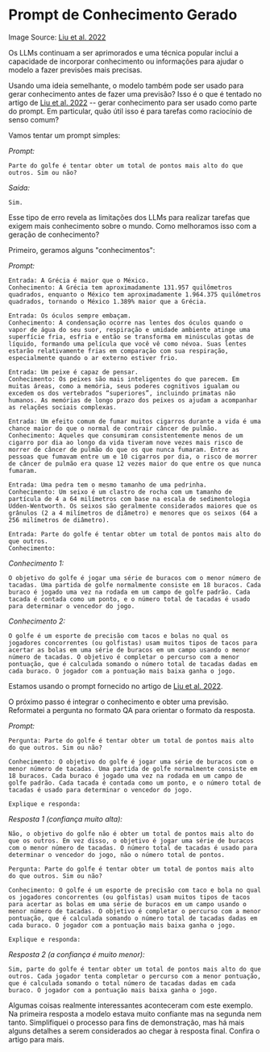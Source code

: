 # Prompt de Conhecimento Gerado


<Screenshot src={GENKNOW} alt="GENKNOW" />

Image Source: [Liu et al. 2022](https://arxiv.org/pdf/2110.08387.pdf)

Os LLMs continuam a ser aprimorados e uma técnica popular inclui a capacidade de incorporar conhecimento ou informações para ajudar o modelo a fazer previsões mais precisas.

Usando uma ideia semelhante, o modelo também pode ser usado para gerar conhecimento antes de fazer uma previsão? Isso é o que é tentado no artigo de [Liu et al. 2022](https://arxiv.org/pdf/2110.08387.pdf) -- gerar conhecimento para ser usado como parte do prompt. Em particular, quão útil isso é para tarefas como raciocínio de senso comum?

Vamos tentar um prompt simples:

*Prompt:*
```
Parte do golfe é tentar obter um total de pontos mais alto do que outros. Sim ou não?
```

*Saída:*
```
Sim.
```

Esse tipo de erro revela as limitações dos LLMs para realizar tarefas que exigem mais conhecimento sobre o mundo. Como melhoramos isso com a geração de conhecimento?

Primeiro, geramos alguns "conhecimentos":

*Prompt:*
```
Entrada: A Grécia é maior que o México.
Conhecimento: A Grécia tem aproximadamente 131.957 quilômetros quadrados, enquanto o México tem aproximadamente 1.964.375 quilômetros quadrados, tornando o México 1.389% maior que a Grécia.

Entrada: Os óculos sempre embaçam.
Conhecimento: A condensação ocorre nas lentes dos óculos quando o vapor de água do seu suor, respiração e umidade ambiente atinge uma superfície fria, esfria e então se transforma em minúsculas gotas de líquido, formando uma película que você vê como névoa. Suas lentes estarão relativamente frias em comparação com sua respiração, especialmente quando o ar externo estiver frio.

Entrada: Um peixe é capaz de pensar.
Conhecimento: Os peixes são mais inteligentes do que parecem. Em muitas áreas, como a memória, seus poderes cognitivos igualam ou excedem os dos vertebrados “superiores”, incluindo primatas não humanos. As memórias de longo prazo dos peixes os ajudam a acompanhar as relações sociais complexas.

Entrada: Um efeito comum de fumar muitos cigarros durante a vida é uma chance maior do que o normal de contrair câncer de pulmão.
Conhecimento: Aqueles que consumiram consistentemente menos de um cigarro por dia ao longo da vida tiveram nove vezes mais risco de morrer de câncer de pulmão do que os que nunca fumaram. Entre as pessoas que fumavam entre um e 10 cigarros por dia, o risco de morrer de câncer de pulmão era quase 12 vezes maior do que entre os que nunca fumaram.

Entrada: Uma pedra tem o mesmo tamanho de uma pedrinha.
Conhecimento: Um seixo é um clastro de rocha com um tamanho de partícula de 4 a 64 milímetros com base na escala de sedimentologia Udden-Wentworth. Os seixos são geralmente considerados maiores que os grânulos (2 a 4 milímetros de diâmetro) e menores que os seixos (64 a 256 milímetros de diâmetro).

Entrada: Parte do golfe é tentar obter um total de pontos mais alto do que outros.
Conhecimento:
```

*Conhecimento 1:*
```
O objetivo do golfe é jogar uma série de buracos com o menor número de tacadas. Uma partida de golfe normalmente consiste em 18 buracos. Cada buraco é jogado uma vez na rodada em um campo de golfe padrão. Cada tacada é contada como um ponto, e o número total de tacadas é usado para determinar o vencedor do jogo.
```

*Conhecimento 2:*
```
O golfe é um esporte de precisão com tacos e bolas no qual os jogadores concorrentes (ou golfistas) usam muitos tipos de tacos para acertar as bolas em uma série de buracos em um campo usando o menor número de tacadas. O objetivo é completar o percurso com a menor pontuação, que é calculada somando o número total de tacadas dadas em cada buraco. O jogador com a pontuação mais baixa ganha o jogo.
```

Estamos usando o prompt fornecido no artigo de [Liu et al. 2022](https://arxiv.org/pdf/2110.08387.pdf).

O próximo passo é integrar o conhecimento e obter uma previsão. Reformatei a pergunta no formato QA para orientar o formato da resposta.

*Prompt:*
```
Pergunta: Parte do golfe é tentar obter um total de pontos mais alto do que outros. Sim ou não?

Conhecimento: O objetivo do golfe é jogar uma série de buracos com o menor número de tacadas. Uma partida de golfe normalmente consiste em 18 buracos. Cada buraco é jogado uma vez na rodada em um campo de golfe padrão. Cada tacada é contada como um ponto, e o número total de tacadas é usado para determinar o vencedor do jogo.

Explique e responda:
```

*Resposta 1 (confiança muito alta):*
```
Não, o objetivo do golfe não é obter um total de pontos mais alto do que os outros. Em vez disso, o objetivo é jogar uma série de buracos com o menor número de tacadas. O número total de tacadas é usado para determinar o vencedor do jogo, não o número total de pontos.
```

```
Pergunta: Parte do golfe é tentar obter um total de pontos mais alto do que outros. Sim ou não?

Conhecimento: O golfe é um esporte de precisão com taco e bola no qual os jogadores concorrentes (ou golfistas) usam muitos tipos de tacos para acertar as bolas em uma série de buracos em um campo usando o menor número de tacadas. O objetivo é completar o percurso com a menor pontuação, que é calculada somando o número total de tacadas dadas em cada buraco. O jogador com a pontuação mais baixa ganha o jogo.

Explique e responda:
```

*Resposta 2 (a confiança é muito menor):*
```
Sim, parte do golfe é tentar obter um total de pontos mais alto do que outros. Cada jogador tenta completar o percurso com a menor pontuação, que é calculada somando o total número de tacadas dadas em cada buraco. O jogador com a pontuação mais baixa ganha o jogo.
```

Algumas coisas realmente interessantes aconteceram com este exemplo. Na primeira resposta a modelo estava muito confiante mas na segunda nem tanto. Simplifiquei o processo para fins de demonstração, mas há mais alguns detalhes a serem considerados ao chegar à resposta final. Confira o artigo para mais.
